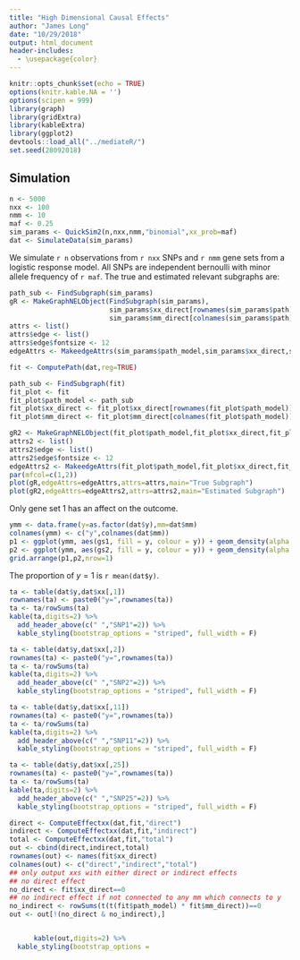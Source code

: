 ```yaml
---
title: "High Dimensional Causal Effects"
author: "James Long"
date: "10/29/2018"
output: html_document
header-includes:
  - \usepackage{color}
---
```


<style>
.column-left{
  float: left;
  width: 50%;
  text-align: center;
}
.column-right{
  float: right;
  width: 50%;
  text-align: center;
}
</style>

```r
knitr::opts_chunk$set(echo = TRUE)
options(knitr.kable.NA = '')
options(scipen = 999)
library(graph)
library(gridExtra)
library(kableExtra)
library(ggplot2)
devtools::load_all("../mediateR/")
set.seed(28092018)
```
\newcommand{\Var}{\text{Var}}
\newcommand{\E}{\mathbb{E}}
\newcommand{\argmin}[1]{\underset{#1}{\operatorname{argmin}}\text{ }}
\newcommand{\argmax}[1]{\underset{#1}{\operatorname{argmax}}}
\newcommand{\ind}[1]{\mathbf{1}_{#1}}
\newcommand{\todo}[1]{\color{red}{\text{TODO: #1}}}



## Simulation

```r
n <- 5000
nxx <- 100
nmm <- 10
maf <- 0.25
sim_params <- QuickSim2(n,nxx,nmm,"binomial",xx_prob=maf)
dat <- SimulateData(sim_params)
```

We simulate `r n` observations from `r nxx` SNPs and `r nmm` gene sets from a logistic response model. All SNPs are independent bernoulli with minor allele frequency of `r maf`. The true and estimated relevant subgraphs are:


```r
path_sub <- FindSubgraph(sim_params)
gR <- MakeGraphNELObject(FindSubgraph(sim_params),
                         sim_params$xx_direct[rownames(sim_params$path) %in% rownames(path_sub)],
                         sim_params$mm_direct[colnames(sim_params$path) %in% colnames(path_sub)])
attrs <- list()
attrs$edge <- list()
attrs$edge$fontsize <- 12
edgeAttrs <- MakeedgeAttrs(sim_params$path_model,sim_params$xx_direct,sim_params$mm_direct)
```

```r
fit <- ComputePath(dat,reg=TRUE)
```

```r

path_sub <- FindSubgraph(fit)
fit_plot <- fit
fit_plot$path_model <- path_sub
fit_plot$xx_direct <- fit_plot$xx_direct[rownames(fit_plot$path_model)]
fit_plot$mm_direct <- fit_plot$mm_direct[colnames(fit_plot$path_model)]

gR2 <- MakeGraphNELObject(fit_plot$path_model,fit_plot$xx_direct,fit_plot$mm_direct)
attrs2 <- list()
attrs2$edge <- list()
attrs2$edge$fontsize <- 12
edgeAttrs2 <- MakeedgeAttrs(fit_plot$path_model,fit_plot$xx_direct,fit_plot$mm_direct)
par(mfcol=c(1,2))
plot(gR,edgeAttrs=edgeAttrs,attrs=attrs,main="True Subgraph")
plot(gR2,edgeAttrs=edgeAttrs2,attrs=attrs2,main="Estimated Subgraph")
```


Only gene set 1 has an affect on the outcome.

```r
ymm <- data.frame(y=as.factor(dat$y),mm=dat$mm)
colnames(ymm) <- c("y",colnames(dat$mm))
p1 <- ggplot(ymm, aes(gs1, fill = y, colour = y)) + geom_density(alpha = 0.1)
p2 <- ggplot(ymm, aes(gs2, fill = y, colour = y)) + geom_density(alpha = 0.1)
grid.arrange(p1,p2,nrow=1)
```

The proportion of $y=1$ is `r mean(dat$y)`.

```r
ta <- table(dat$y,dat$xx[,1])
rownames(ta) <- paste0("y=",rownames(ta))
ta <- ta/rowSums(ta)
kable(ta,digits=2) %>%
  add_header_above(c(" ","SNP1"=2)) %>%
  kable_styling(bootstrap_options = "striped", full_width = F)
```


```r
ta <- table(dat$y,dat$xx[,2])
rownames(ta) <- paste0("y=",rownames(ta))
ta <- ta/rowSums(ta)
kable(ta,digits=2) %>%
  add_header_above(c(" ","SNP2"=2)) %>%
  kable_styling(bootstrap_options = "striped", full_width = F)
```

```r
ta <- table(dat$y,dat$xx[,11])
rownames(ta) <- paste0("y=",rownames(ta))
ta <- ta/rowSums(ta)
kable(ta,digits=2) %>%
  add_header_above(c(" ","SNP11"=2)) %>%
  kable_styling(bootstrap_options = "striped", full_width = F)
```

```r
ta <- table(dat$y,dat$xx[,25])
rownames(ta) <- paste0("y=",rownames(ta))
ta <- ta/rowSums(ta)
kable(ta,digits=2) %>%
  add_header_above(c(" ","SNP25"=2)) %>%
  kable_styling(bootstrap_options = "striped", full_width = F)
```



```r
direct <- ComputeEffectxx(dat,fit,"direct")
indirect <- ComputeEffectxx(dat,fit,"indirect")
total <- ComputeEffectxx(dat,fit,"total")
out <- cbind(direct,indirect,total)
rownames(out) <- names(fit$xx_direct)
colnames(out) <- c("direct","indirect","total")
## only output xxs with either direct or indirect effects
## no direct effect
no_direct <- fit$xx_direct==0
## no indirect effect if not connected to any mm which connects to y
no_indirect <- rowSums(t(t(fit$path_model) * fit$mm_direct))==0
out <- out[!(no_direct & no_indirect),]
```


<div class = "row">
<div class="column-left">
```r
kable(out,digits=2) %>%
  kable_styling(bootstrap_options = "striped", full_width = F)
```
</div>
<div class="column-right">
</div>
</div>